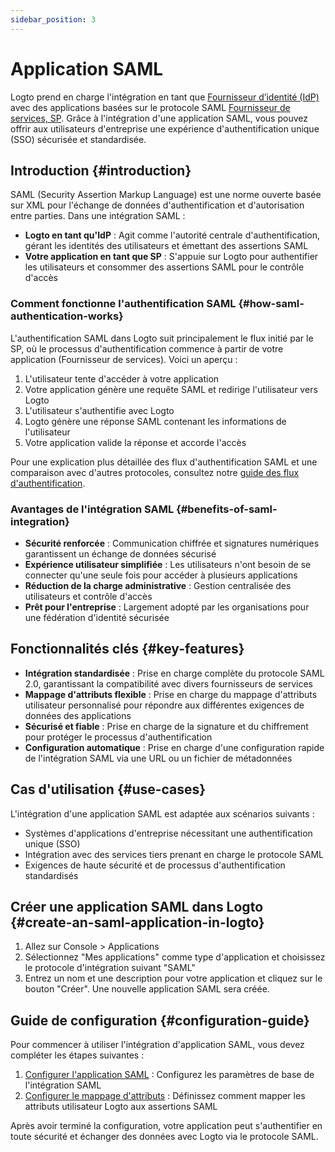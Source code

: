 ```yaml
---
sidebar_position: 3
---
```


# Application SAML

Logto prend en charge l'intégration en tant que [Fournisseur d’identité (IdP)](https://auth.wiki/identity-provider) avec des applications basées sur le protocole SAML [Fournisseur de services, SP](https://auth.wiki/service-provider). Grâce à l'intégration d'une application SAML, vous pouvez offrir aux utilisateurs d'entreprise une expérience d'authentification unique (SSO) sécurisée et standardisée.

## Introduction \{#introduction}

SAML (Security Assertion Markup Language) est une norme ouverte basée sur XML pour l'échange de données d'authentification et d'autorisation entre parties. Dans une intégration SAML :

- **Logto en tant qu'IdP** : Agit comme l'autorité centrale d'authentification, gérant les identités des utilisateurs et émettant des assertions SAML
- **Votre application en tant que SP** : S'appuie sur Logto pour authentifier les utilisateurs et consommer des assertions SAML pour le contrôle d'accès

### Comment fonctionne l'authentification SAML \{#how-saml-authentication-works}

L'authentification SAML dans Logto suit principalement le flux initié par le SP, où le processus d'authentification commence à partir de votre application (Fournisseur de services). Voici un aperçu :

1. L'utilisateur tente d'accéder à votre application
2. Votre application génère une requête SAML et redirige l'utilisateur vers Logto
3. L'utilisateur s'authentifie avec Logto
4. Logto génère une réponse SAML contenant les informations de l'utilisateur
5. Votre application valide la réponse et accorde l'accès

Pour une explication plus détaillée des flux d'authentification SAML et une comparaison avec d'autres protocoles, consultez notre [guide des flux d'authentification](/integrate-logto/integrate-logto-into-your-application/understand-authentication-flow.mdx#saml-authentication-flow).

### Avantages de l'intégration SAML \{#benefits-of-saml-integration}

- **Sécurité renforcée** : Communication chiffrée et signatures numériques garantissent un échange de données sécurisé
- **Expérience utilisateur simplifiée** : Les utilisateurs n'ont besoin de se connecter qu'une seule fois pour accéder à plusieurs applications
- **Réduction de la charge administrative** : Gestion centralisée des utilisateurs et contrôle d'accès
- **Prêt pour l'entreprise** : Largement adopté par les organisations pour une fédération d'identité sécurisée

## Fonctionnalités clés \{#key-features}

- **Intégration standardisée** : Prise en charge complète du protocole SAML 2.0, garantissant la compatibilité avec divers fournisseurs de services
- **Mappage d'attributs flexible** : Prise en charge du mappage d'attributs utilisateur personnalisé pour répondre aux différentes exigences de données des applications
- **Sécurisé et fiable** : Prise en charge de la signature et du chiffrement pour protéger le processus d'authentification
- **Configuration automatique** : Prise en charge d'une configuration rapide de l'intégration SAML via une URL ou un fichier de métadonnées

## Cas d'utilisation \{#use-cases}

L'intégration d'une application SAML est adaptée aux scénarios suivants :

- Systèmes d'applications d'entreprise nécessitant une authentification unique (SSO)
- Intégration avec des services tiers prenant en charge le protocole SAML
- Exigences de haute sécurité et de processus d'authentification standardisés

## Créer une application SAML dans Logto \{#create-an-saml-application-in-logto}

1. Allez sur <CloudLink to="/applications">Console > Applications</CloudLink>
2. Sélectionnez "Mes applications" comme type d'application et choisissez le protocole d'intégration suivant "SAML"
3. Entrez un nom et une description pour votre application et cliquez sur le bouton "Créer". Une nouvelle application SAML sera créée.

## Guide de configuration \{#configuration-guide}

Pour commencer à utiliser l'intégration d'application SAML, vous devez compléter les étapes suivantes :

1. [Configurer l'application SAML](/integrate-logto/saml-app/setup.mdx) : Configurez les paramètres de base de l'intégration SAML
2. [Configurer le mappage d'attributs](/integrate-logto/saml-app/attribute-mapping.mdx) : Définissez comment mapper les attributs utilisateur Logto aux assertions SAML

Après avoir terminé la configuration, votre application peut s'authentifier en toute sécurité et échanger des données avec Logto via le protocole SAML.
